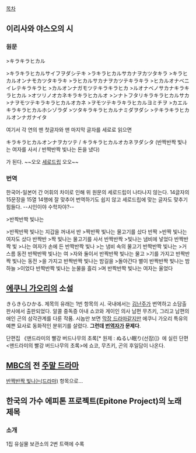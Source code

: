 [[목차]]
== 이리사와 야스오의 시 ==
=== 원문 ===
>キラキラヒカル

>キラキラヒカルサイフヲダシテキ
>ラキラヒカルサカナヲカツタキラ
>キラヒカルオンナモカツタキラキ
>ラヒカルサカナヲカツテキラキラ
>ヒカルオナベニイレテキラキラヒ
>カルオンナガモツテキラキラヒカ
>ルオナベノサカナキラキラヒカル
>オツリノオカネキラキラヒカルオ
>ンナトフタリキラキラヒカルサカ
>ナヲモツテキラキラヒカルオカネ
>ヲモツテキラキラヒカルヨミチヲ
>カエルキラキラヒカルホシゾラダ
>ツタキラキラヒカルナミダヲダシ
>テキラキラヒカルオンナガナイタ

여기서 각 연의 맨 첫글자와 맨 마지막 글자를 세로로 읽으면

キラキラヒカルオンナヲカツテ / キラキラヒカルオカネヲダシタ
(반짝반짝 빛나는 여자를 사서 / 반짝반짝 빛나는 돈을 냈다)

가 된다. ~~오오 [[세로드립]] 오오~~

=== 번역 ===
한국어-일본어 간 어휘의 차이로 인해 위 원문의 세로드립이 나타나지 않는다. 14글자의 15문장을 15열 14행에 잘 맞추어 번역하기도 쉽지 않고 세로드립에 맞는 글자도 맞추기 힘들다. --시인이야 수학자야?--

>반짝반짝 빛나는

>반짝반짝 빛나는 지갑을 꺼내서 반
>짝반짝 빛나는 물고기를 샀다 반짝
>반짝 빛나는 여자도 샀다 반짝반
>짝 빛나는 물고기를 사서 반짝반짝
>빛나는 냄비에 넣었다 반짝반짝 빛
>나는 여자가 손에 든 반짝반짝 빛나
>는 냄비 속의 물고기 반짝반짝 빛나는
>거스름 동전 반짝반짝 빛나는 여
>자와 둘이서 반짝반짝 빛나는 물고
>기를 가지고 반짝반짝 빛나는 동전
>을 가지고 반짝반짝 빛나는 밤길을
>돌아간다 별이 반짝반짝 빛나는 밤하늘
>이었다 반짝반짝 빛나는 눈물을 흘리
>며 반짝반짝 빛나는 여자는 울었다
== [[에쿠니 가오리]]의 소설 ==
きらきらひかる. 제목의 유래는 1번 항목의 시. 국내에서는 [[김난주]]가 번역하고 소담출판사에서 출판되었다. 알콜 중독증 아내 쇼코와 게이인 의사 남편 무츠키, 그리고 남편의 애인 곤의 삼각관계를 다룬 작품. 시놉만 보면 [[막장 드라마]]같지만 에쿠니 가오리 특유의 예쁜 묘사로 동화적인 분위기를 살렸다. '''그런데 [[번역자]]가 문제다'''.

단편집 《맨드라미의 빨강 버드나무의 초록[* 원제 : ぬるい眠り(선잠)]》에 실린 단편 <맨드라미의 빨강 버드나무의 초록>에 쇼코, 무츠키, 곤의 후일담이 나온다.

== [[문화방송|MBC]]의 전 [[주말 드라마]] ==
[[반짝반짝 빛나는(드라마)]] 항목으로...

== 한국의 가수 에피톤 프로젝트(Epitone Project)의 노래 제목 ==
=== 소개 ===
1집 유실물 보관소의 2번 트랙에 수록
